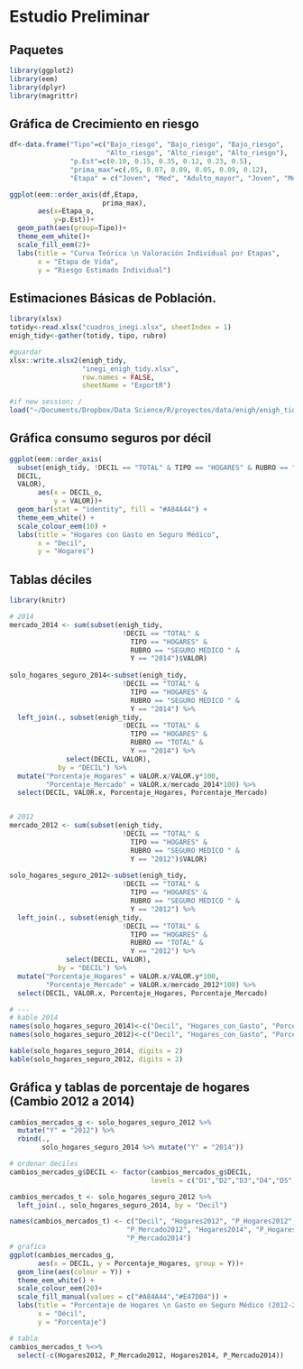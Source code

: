 # Estudio Preliminar
## Paquetes
```r
library(ggplot2)
library(eem)
library(dplyr)
library(magrittr)
```


## Gráfica de Crecimiento en riesgo
```r
df<-data.frame("Tipo"=c("Bajo_riesgo", "Bajo_riesgo", "Bajo_riesgo", 
                        "Alto_riesgo", "Alto_riesgo", "Alto_riesgo"), 
               "p.Est"=c(0.10, 0.15, 0.35, 0.12, 0.23, 0.5), 
               "prima_max"=c(.05, 0.07, 0.09, 0.05, 0.09, 0.12), 
               "Etapa" = c("Joven", "Med", "Adulto_mayor", "Joven", "Med", "Adulto_mayor"))

ggplot(eem::order_axis(df,Etapa, 
                       prima_max), 
       aes(x=Etapa_o, 
           y=p.Est))+
  geom_path(aes(group=Tipo))+
  theme_eem_white()+
  scale_fill_eem(2)+
  labs(title = "Curva Teórica \n Valoración Individual por Etapas",
       x = "Etapa de Vida",
       y = "Riesgo Estimado Individual")
```


## Estimaciones Básicas de Población.

```r
library(xlsx)
totidy<-read.xlsx("cuadros_inegi.xlsx", sheetIndex = 1)
enigh_tidy<-gather(totidy, tipo, rubro)

#guardar
xlsx::write.xlsx2(enigh_tidy, 
                  "inegi_enigh_tidy.xlsx", 
                  row.names = FALSE, 
                  sheetName = "ExportR")
```


```r
#if new session; /
load("~/Documents/Dropbox/Data Science/R/proyectos/data/enigh/enigh_tidy.RData")
```

## Gráfica consumo seguros por décil
```r
ggplot(eem::order_axis(
  subset(enigh_tidy, !DECIL == "TOTAL" & TIPO == "HOGARES" & RUBRO == "SEGURO MEDICO " & Y == "2014"),
  DECIL, 
  VALOR), 
       aes(x = DECIL_o, 
           y = VALOR))+
  geom_bar(stat = "identity", fill = "#A84A44") + 
  theme_eem_white() +
  scale_colour_eem(10) +
  labs(title = "Hogares con Gasto en Seguro Médico",
       x = "Decil",
       y = "Hogares")
```


## Tablas déciles
```r
library(knitr)

# 2014
mercado_2014 <- sum(subset(enigh_tidy, 
                            !DECIL == "TOTAL" & 
                              TIPO == "HOGARES" & 
                              RUBRO == "SEGURO MEDICO " & 
                              Y == "2014")$VALOR)
 
solo_hogares_seguro_2014<-subset(enigh_tidy, 
                            !DECIL == "TOTAL" & 
                              TIPO == "HOGARES" & 
                              RUBRO == "SEGURO MEDICO " & 
                              Y == "2014") %>%
  left_join(., subset(enigh_tidy, 
                            !DECIL == "TOTAL" & 
                              TIPO == "HOGARES" & 
                              RUBRO == "TOTAL" & 
                              Y == "2014") %>% 
              select(DECIL, VALOR),
            by = "DECIL") %>%
  mutate("Porcentaje_Hogares" = VALOR.x/VALOR.y*100, 
         "Porcentaje_Mercado" = VALOR.x/mercado_2014*100) %>%
  select(DECIL, VALOR.x, Porcentaje_Hogares, Porcentaje_Mercado)


# 2012
mercado_2012 <- sum(subset(enigh_tidy, 
                            !DECIL == "TOTAL" & 
                              TIPO == "HOGARES" & 
                              RUBRO == "SEGURO MEDICO " & 
                              Y == "2012")$VALOR)
 
solo_hogares_seguro_2012<-subset(enigh_tidy, 
                            !DECIL == "TOTAL" & 
                              TIPO == "HOGARES" & 
                              RUBRO == "SEGURO MEDICO " & 
                              Y == "2012") %>%
  left_join(., subset(enigh_tidy, 
                            !DECIL == "TOTAL" & 
                              TIPO == "HOGARES" & 
                              RUBRO == "TOTAL" & 
                              Y == "2012") %>% 
              select(DECIL, VALOR),
            by = "DECIL") %>%
  mutate("Porcentaje_Hogares" = VALOR.x/VALOR.y*100, 
         "Porcentaje_Mercado" = VALOR.x/mercado_2012*100) %>%
  select(DECIL, VALOR.x, Porcentaje_Hogares, Porcentaje_Mercado)

# --- 
# kable 2014
names(solo_hogares_seguro_2014)<-c("Decil", "Hogares_con_Gasto", "Porcentaje_Hogares", "Porcentaje_Mercado")
names(solo_hogares_seguro_2012)<-c("Decil", "Hogares_con_Gasto", "Porcentaje_Hogares", "Porcentaje_Mercado")

kable(solo_hogares_seguro_2014, digits = 2)
kable(solo_hogares_seguro_2012, digits = 2)

```


## Gráfica y tablas de porcentaje de hogares (Cambio 2012 a 2014)
```r

cambios_mercados_g <- solo_hogares_seguro_2012 %>% 
  mutate("Y" = "2012") %>% 
  rbind(., 
        solo_hogares_seguro_2014 %>% mutate("Y" = "2014"))

# ordenar deciles
cambios_mercados_g$DECIL <- factor(cambios_mercados_g$DECIL, 
                                   levels = c("D1","D2","D3","D4","D5","D6","D7","D8","D9","D10"))

cambios_mercados_t <- solo_hogares_seguro_2012 %>%
  left_join(., solo_hogares_seguro_2014, by = "Decil")

names(cambios_mercados_t) <- c("Decil", "Hogares2012", "P_Hogares2012",
                             "P_Mercado2012", "Hogares2014", "P_Hogares2014",
                             "P_Mercado2014")
# grafica
ggplot(cambios_mercados_g, 
       aes(x = DECIL, y = Porcentaje_Hogares, group = Y))+
  geom_line(aes(colour = Y)) + 
  theme_eem_white() +
  scale_colour_eem(20)+
  scale_fill_manual(values = c("#A84A44","#E47D04")) + 
  labs(title = "Porcentaje de Hogares \n Gasto en Seguro Médico (2012-2014)",
       x = "Décil",
       y = "Porcentaje")

# tabla
cambios_mercados_t %<>%
  select(-c(Hogares2012, P_Mercado2012, Hogares2014, P_Mercado2014))
  

```